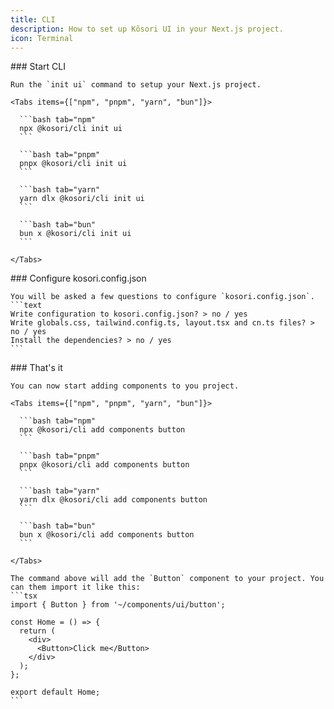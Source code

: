 ```yaml
---
title: CLI
description: How to set up Kõsori UI in your Next.js project.
icon: Terminal
---
```


<Steps>
  <Step>
    ### Start CLI

    Run the `init ui` command to setup your Next.js project.

    <Tabs items={["npm", "pnpm", "yarn", "bun"]}>

      ```bash tab="npm"
      npx @kosori/cli init ui
      ```

      ```bash tab="pnpm"
      pnpx @kosori/cli init ui
      ```

      ```bash tab="yarn"
      yarn dlx @kosori/cli init ui
      ```

      ```bash tab="bun"
      bun x @kosori/cli init ui
      ```

    </Tabs>

  </Step>
  
  <Step>
    ### Configure kosori.config.json

    You will be asked a few questions to configure `kosori.config.json`.
    ```text
    Write configuration to kosori.config.json? > no / yes
    Write globals.css, tailwind.config.ts, layout.tsx and cn.ts files? > no / yes
    Install the dependencies? > no / yes
    ```

  </Step >

  <Step>
    ### That's it

    You can now start adding components to you project.

    <Tabs items={["npm", "pnpm", "yarn", "bun"]}>

      ```bash tab="npm"
      npx @kosori/cli add components button
      ```

      ```bash tab="pnpm"
      pnpx @kosori/cli add components button
      ```

      ```bash tab="yarn"
      yarn dlx @kosori/cli add components button
      ```

      ```bash tab="bun"
      bun x @kosori/cli add components button
      ```

    </Tabs>

    The command above will add the `Button` component to your project. You can them import it like this:
    ```tsx
    import { Button } from '~/components/ui/button';

    const Home = () => {
      return (
        <div>
          <Button>Click me</Button>
        </div>
      );
    };

    export default Home;
    ```

  </Step>
</Steps>
